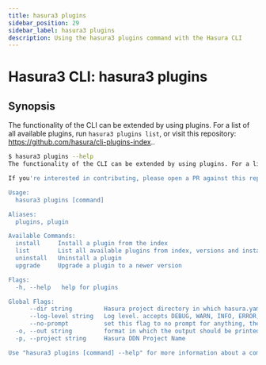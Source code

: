 ```yaml
---
title: hasura3 plugins
sidebar_position: 29
sidebar_label: hasura3 plugins
description: Using the hasura3 plugins command with the Hasura CLI
---
```


# Hasura3 CLI: hasura3 plugins 

## Synopsis
The functionality of the CLI can be extended by using plugins. For a list of all available plugins, run ``hasura3 plugins list``, or visit this repository: https://github.com/hasura/cli-plugins-index..

```bash
$ hasura3 plugins --help
The functionality of the CLI can be extended by using plugins. For a list of all available plugins, run ``hasura3 plugins list``, or visit this repository: https://github.com/hasura/cli-plugins-index.

If you're interested in contributing, please open a PR against this repo to add new plugin.

Usage:
  hasura3 plugins [command]

Aliases:
  plugins, plugin

Available Commands:
  install     Install a plugin from the index
  list        List all available plugins from index, versions and installation status
  uninstall   Uninstall a plugin
  upgrade     Upgrade a plugin to a newer version

Flags:
  -h, --help   help for plugins

Global Flags:
      --dir string         Hasura project directory in which hasura.yaml is present (default ".")
      --log-level string   Log level. accepts DEBUG, WARN, INFO, ERROR, FATAL (default "INFO")
      --no-prompt          set this flag to no prompt for anything, the command fails if any input is missing
  -o, --out string         format in which the output should be printed, accepts table, json and yaml (default "table")
  -p, --project string     Hasura DDN Project Name

Use "hasura3 plugins [command] --help" for more information about a command.
```

